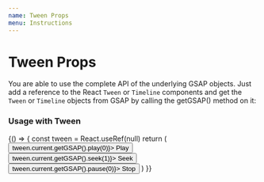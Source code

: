 ```yaml
---
name: Tween Props
menu: Instructions
---
```



# Tween Props

You are able to use the complete API of the underlying GSAP objects.
Just add a reference to the React `Tween` or `Timeline` components and get the `Tween` or `Timeline` objects from GSAP by calling the getGSAP() method on it:


### Usage with Tween

<Playground>
  {() => {
    const tween = React.useRef(null)
    return (
      <Fragment>
        <Tween ref={tween} to={{ x: '200px' }} duration={2} playState={PlayState.stop}>
          <div style={{ width: '100px', height: '100px', background: '#ccc' }} />
        </Tween>
        <button onClick={() => tween.current.getGSAP().play(0)}>
          Play
        </button>
        <button onClick={() => tween.current.getGSAP().seek(1)}>
          Seek
        </button>
        <button onClick={() => tween.current.getGSAP().pause(0)}>
          Stop
        </button>
      </Fragment>
    )
  }}
</Playground>

